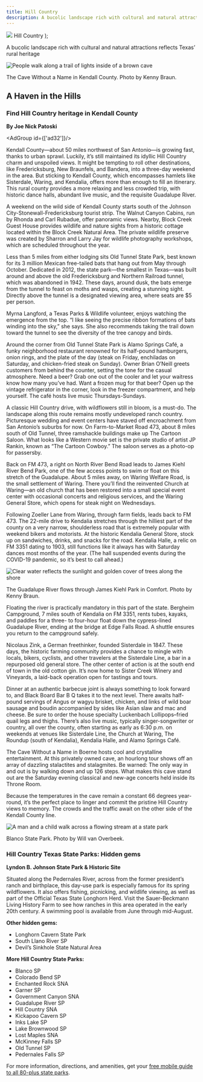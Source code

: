 ```yaml
---
title: Hill Country
description: A bucolic landscape rich with cultural and natural attractions reflects Texas’ rural heritage
---
```


  <span>
    <img class="region-title-map" src={`../images/map-hill-country.png`}/>
    Hill Country
  </span>
);

<PageDescription>

A bucolic landscape rich with cultural and natural attractions reflects Texas’ rural heritage

</PageDescription>

![People walk along a trail of lights inside of a brown cave](images/hill-country-cave-without-name.jpg)
<Caption>The Cave Without a Name in Kendall County. Photo by Kenny Braun.</Caption>

<Row>

<Column colSm={6} colMd={4} colLg={8}>

## **A Haven in the Hills**
### Find Hill Country heritage in Kendall County
**By Joe Nick Patoski**

<AdGroup id={['ad32']}/>

Kendall County—about 50 miles northwest of San Antonio—is growing fast, thanks to urban sprawl. Luckily, it’s still maintained its idyllic Hill Country charm and unspoiled views. It might be tempting to roll other destinations, like Fredericksburg, New Braunfels, and Bandera, into a three-day weekend in the area. But sticking to Kendall County, which encompasses hamlets like Sisterdale, Waring, and Kendalia, offers more than enough to fill an itinerary. This rural county provides a more relaxing and less crowded trip, with historic dance halls, abundant live music, and the requisite Guadalupe River.

A weekend on the wild side of Kendall County starts south of the Johnson City-Stonewall-Fredericksburg tourist strip. The Walnut Canyon Cabins, run by Rhonda and Carl Rubadue, offer panoramic views. Nearby, Block Creek Guest House provides wildlife and nature sights from a historic cottage located within the Block Creek Natural Area. The private wildlife preserve was created by Sharron and Larry Jay for wildlife photography workshops, which are scheduled throughout the year.

Less than 5 miles from either lodging sits Old Tunnel State Park, best known for its 3 million Mexican free-tailed bats that hang out from May through October. Dedicated in 2012, the state park—the smallest in Texas—was built around and above the old Fredericksburg and Northern Railroad tunnel, which was abandoned in 1942. These days, around dusk, the bats emerge from the tunnel to feast on moths and wasps, creating a stunning sight. Directly above the tunnel is a designated viewing area, where seats are $5 per person. 

Myrna Langford, a Texas Parks & Wildlife volunteer, enjoys watching the emergence from the top. “I like seeing the precise ribbon formations of bats winding into the sky,” she says. She also recommends taking the trail down toward the tunnel to see the diversity of the tree canopy and birds.

Around the corner from Old Tunnel State Park is Alamo Springs Café, a funky neighborhood restaurant renowned for its half-pound hamburgers, onion rings, and the plate of the day (steak on Friday, enchiladas on Saturday, and chicken-fried steak on Sunday). Owner Brian O’Neill greets customers from behind the counter, setting the tone for the casual atmosphere. Need a beer? Grab one out of the cooler and let your waitress know how many you’ve had. Want a frozen mug for that beer? Open up the vintage refrigerator in the corner, look in the freezer compartment, and help yourself. The café hosts live music Thursdays-Sundays.

A classic Hill Country drive, with wildflowers still in bloom, is a must-do. The landscape along this route remains mostly undeveloped ranch country. Picturesque wedding and event centers have staved off encroachment from San Antonio’s suburbs for now. On Farm-to-Market Road 473, about 8 miles south of Old Tunnel, three ramshackle buildings make up The Cartoon Saloon. What looks like a Western movie set is the private studio of artist JP Rankin, known as “The Cartoon Cowboy.” The saloon serves as a photo-op for passersby.

Back on FM 473, a right on North River Bend Road leads to James Kiehl River Bend Park, one of the few access points to swim or float on this stretch of the Guadalupe. About 5 miles away, on Waring Welfare Road, is the small settlement of Waring. There you’ll find the reinvented Church at Waring—an old church that has been restored into a small special event center with occasional concerts and religious services, and the Waring General Store, which opens for steak night on Wednesdays.

Following Zoeller Lane from Waring, through farm fields, leads back to FM 473. The 22-mile drive to Kendalia stretches through the hilliest part of the county on a very narrow, shoulderless road that is extremely popular with weekend bikers and motorists. At the historic Kendalia General Store, stock up on sandwiches, drinks, and snacks for the road. Kendalia Halle, a relic on FM 3351 dating to 1903, still functions like it always has with Saturday dances most months of the year. (The hall suspended events during the COVID-19 pandemic, so it’s best to call ahead.)

</Column>

<Column colSm={6} colMd={4} colLg={4}>
<AdGroup id={['ad23']}/>
<AdGroup id={['ad33']}/>
<AdGroup id={['ad29']}/>
</Column>

</Row>

<Row>
<Column colSm={6} colMd={3} colLg={4}>
<AdGroup id={['ad27']}/>
</Column>
<Column colSm={6} colMd={3} colLg={4}>
</Column>
</Row>


<Row>

<Column colSm={12} colMd={6} colLg={8}>

![Clear water reflects the sunlight and golden cover of trees along the shore](images/guadalupe-river-comfort.jpg)
<Caption>The Guadalupe River flows through James Kiehl Park in Comfort. Photo by Kenny Braun.</Caption>

Floating the river is practically mandatory in this part of the state. Bergheim Campground, 7 miles south of Kendalia on FM 3351, rents tubes, kayaks, and paddles for a three- to four-hour float down the cypress-lined Guadalupe River, ending at the bridge at Edge Falls Road. A shuttle ensures you return to the campground safely.

Nicolaus Zink, a German freethinker, founded Sisterdale in 1847. These days, the historic farming community provides a chance to mingle with locals, bikers, cyclists, and other travelers at the Sisterdale Line, a bar in a repurposed old general store. The other center of action is at the south end of town in the old cotton gin. It’s now home to Sister Creek Winery and Vineyards, a laid-back operation open for tastings and tours.

Dinner at an authentic barbecue joint is always something to look forward to, and Black Board Bar B Q takes it to the next level. There awaits half-pound servings of Angus or wagyu brisket, chicken, and links of wild boar sausage and boudin accompanied by sides like Asian slaw and mac and cheese. Be sure to order the house specialty Luckenbach Lollipops–fried quail legs and thighs. There’s also live music, typically singer-songwriter or country, all over the county, often starting as early as 6:30 p.m. on weekends at venues like Sisterdale Line, the Church at Waring, The Roundup (south of Kendalia), Kendalia Halle, and Alamo Springs Café.

The Cave Without a Name in Boerne hosts cool and crystalline entertainment. At this privately owned cave, an hourlong tour shows off an array of dazzling stalactites and stalagmites. Be warned: The only way in and out is by walking down and up 126 steps. What makes this cave stand out are the Saturday evening classical and new-age concerts held inside its Throne Room.

Because the temperatures in the cave remain a constant 66 degrees year-round, it’s the perfect place to linger and commit the pristine Hill Country views to memory. The crowds and the traffic await on the other side of the Kendall County line.

</Column>

<Column colSm={12} colMd={2} colLg={4}>

![A man and a child walk across a flowing stream at a state park](images/hill-country-blanco-state-park.jpg)
<Caption>Blanco State Park. Photo by Will van Overbeek.</Caption>

### Hill Country Texas State Parks: Hidden gems

**Lyndon B. Johnson State Park & Historic Site**

Situated along the Pedernales River, across from the former president’s ranch and birthplace, this day-use park is especially famous for its spring wildflowers. It also offers fishing, picnicking, and wildlife viewing, as well as part of the Official Texas State Longhorn Herd. Visit the Sauer-Beckmann Living History Farm to see how ranches in this area operated in the early 20th century. A swimming pool is available from June through mid-August. 

**Other hidden gems:** 
- Longhorn Cavern State Park
- South Llano River SP
- Devil’s Sinkhole State Natural Area

**More Hill Country State Parks:** 
- Blanco SP
- Colorado Bend SP
- Enchanted Rock SNA
- Garner SP
- Government Canyon SNA
- Guadalupe River SP
- Hill Country SNA
- Kickapoo Cavern SP
- Inks Lake SP
- Lake Brownwood SP
- Lost Maples SNA
- McKinney Falls SP
- Old Tunnel SP
- Pedernales Falls SP

For more information, directions, and amenities, get your [free mobile guide to all 80-plus state parks](https://texasstateparks.org/app).

</Column>

</Row>

<Row>
<Column colSm={6} colMd={4} colLg={8}>
<RegionListing title="Hill Country" color="blue" region="HILL COUNTRY" ads={['ad27','ad25','ad26','ad31','ad24','ad30']}/>
</Column>

<Column colSm={6} colMd={4} colLg={4}>
<AdGroup id={['ad32','ad23','ad33','ad29','ad27','ad25','ad26','ad31','ad24','ad30','ad28']}/>
</Column>

</Row>